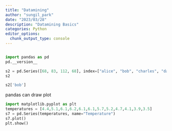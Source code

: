 ```yaml
---
title: "Datamining"
author: "sungil_park"
date: "2023/03/28"
description: "Datamining Basics"
categories: Python
editor_options: 
  chunk_output_type: console
---
```

```r

```


```python
import pandas as pd
pd.__version__
```

```python
s2 = pd.Series([68, 83, 112, 68], index=["alice", "bob", "charles", "darwin"])
s2
```

```python
s2['bob']
```

pandas can draw plot
```python
import matplotlib.pyplot as plt
temperatures = [4.4,5.1,6.1,6.2,6.1,6.1,5.7,5.2,4.7,4.1,3.9,3.5]
s7 = pd.Series(temperatures, name="Temperature")
s7.plot()
plt.show()
```











